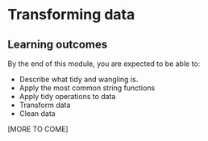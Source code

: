 ```r
```





# Transforming data {#sec-transform}

## Learning outcomes {#lo-transform}

By the end of this module, you are expected to be able to:

* Describe what tidy and wangling is.
* Apply the most common string functions
* Apply tidy operations to data 
* Transform data
* Clean data


<!-- SOLO increasing: identify · memorise · name · do simple procedure · collect data · -->
<!-- enumerate · describe · interpret · formulate · list · paraphrase · combine · do -->
<!-- algorithms · compare · contrast · explain causes · analyse · relate · derive · -->
<!-- evaluate · apply · argue · theorise · generalise · hypothesise · solve · reflect -->

[MORE TO COME]

<!-- ## Tidy  -->


<!-- ## Wangling -->


<!-- https://learn.datacamp.com/projects/758 -->

<!-- ## Different learning paths -->

<!-- `r strLPath` -->

<!-- * Suggestion 1  -->
<!-- * Suggestion 2 -->

<!-- ## Recap -->

<!-- [Summary of learning] -->



<!-- ## Exercises -->

<!-- `r strExercises` -->


<!-- ## Resources -->

<!-- [Links to further resources] -->






<!-- Usefull stuff: 

Icons:
`r addIcon("file-code", attrib = list(class = "fa-pull-right fa-5x iconStyle1"))`
`r addIcon("code", attrib = list(class = "fa-pull-right fa-5x iconStyle1"))`
`r addIcon("external-link-alt", attrib = list(class = "fa-pull-right fa-5x iconStyle1"))`



Task/checklist box:
<div class = "boxTask">
`r addIcon("tasks", attrib = list(class = "fa-pull-right fa-5x iconStyle1"))`

   * dasf
   * fsa
   * 324
</div>



Exercise box:
<div class = "boxExercise">
`r addIcon("laptop-code", attrib = list(class = "fa-pull-right fa-5x iconStyle1"))`  

**Exercise 1**
asdf asdlfkj sdfklj fsdjka æ

   1. sdf
   2. edasf

**Exercise 2**
asdfav sdaf sdhj sdjkahdf jkhasdkjæsdfh asjf

   1. sdf
   2. sdf
</div>



Numbered exercises with hints:
## Exercises

Exercises are numbered using [module number].[section number].[exercise number]. 

### Exercise (install packages)

This exercise is done from the Console in RStudio. 

   1) Install the package `devtools` using function `install.packages`. Note you can always get help/see documentation by typing `?install.packages` or typing `install.packages` and press F1. 
   
You now have install the package from the default repository ([CRAN][cran]). You may also install packages from other repositories (e.g. GitHub)
   
   1) Have a look at the documentation for function `install_github` in the package `devtools`. This can be done in different ways:
   
```r
library(devtools)    # we here load all the functions in devtools 
?install_github

?devtools::install_github     # we here use the namespace devtools to load only one function
```

   1) Install the package `tfa` from github using path ``

```r
# filter the flights table to include only United and
# American flights

```

```r
{
sink("tmp.md")
cat('
Vi tester
```r
cat("hello")
cat("world")
```')
sink()
}
bs_modal(id = "hint", title = "Hint", 
         body = includeMarkdown("tmp.md"))
```

```r
bs_button("Hint") %>%
  bs_attach_modal(id_modal = "hint")
```

### Exercise

[Add text]

### Exercise ()

[Add text]

### Exercise (string management)




-->